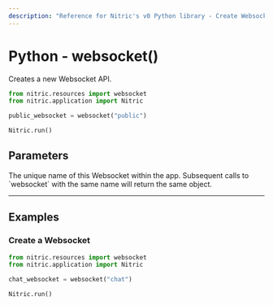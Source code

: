 ```yaml
---
description: "Reference for Nitric's v0 Python library - Create Websockets with the Nitric Python SDK."
---
```


# Python - websocket()

Creates a new Websocket API.

```python
from nitric.resources import websocket
from nitric.application import Nitric

public_websocket = websocket("public")

Nitric.run()
```

## Parameters

<Properties>
  <Property name="name" required type="string">
    The unique name of this Websocket within the app. Subsequent calls to
    `websocket` with the same name will return the same object.
  </Property>
</Properties>

---

## Examples

### Create a Websocket

```python
from nitric.resources import websocket
from nitric.application import Nitric

chat_websocket = websocket("chat")

Nitric.run()
```
